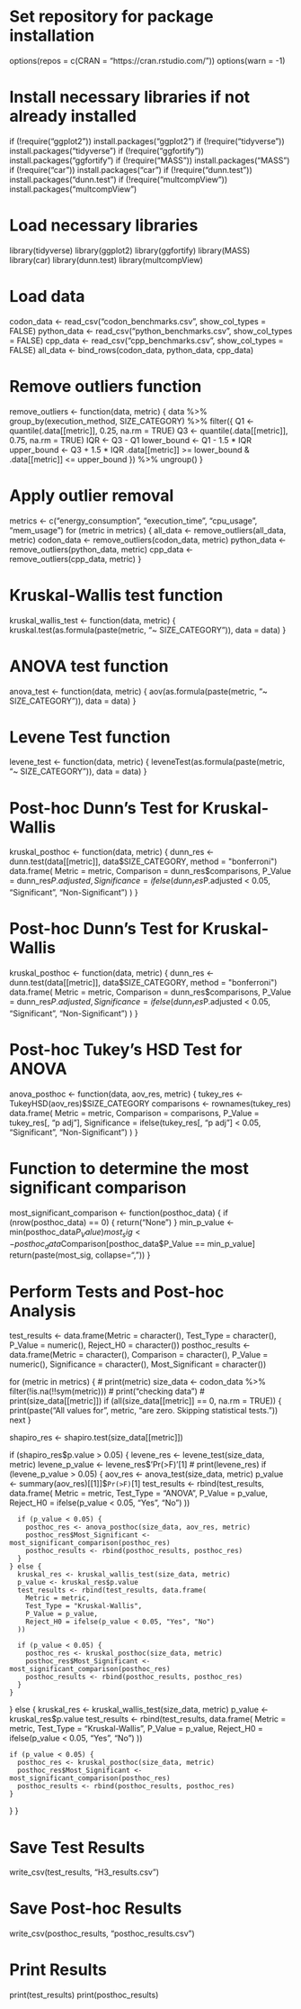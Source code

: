 # Set repository for package installation
options(repos = c(CRAN = "https://cran.rstudio.com/"))
options(warn = -1)

# Install necessary libraries if not already installed
if (!require("ggplot2")) install.packages("ggplot2")
if (!require("tidyverse")) install.packages("tidyverse")
if (!require("ggfortify")) install.packages("ggfortify")
if (!require("MASS")) install.packages("MASS")
if (!require("car")) install.packages("car")
if (!require("dunn.test")) install.packages("dunn.test")
if (!require("multcompView")) install.packages("multcompView")

# Load necessary libraries
library(tidyverse)
library(ggplot2)
library(ggfortify)
library(MASS)
library(car)
library(dunn.test)
library(multcompView)

# Load data
codon_data <- read_csv("codon_benchmarks.csv", show_col_types = FALSE)
python_data <- read_csv("python_benchmarks.csv", show_col_types = FALSE)
cpp_data <- read_csv("cpp_benchmarks.csv", show_col_types = FALSE)
all_data <- bind_rows(codon_data, python_data, cpp_data)

# Remove outliers function
remove_outliers <- function(data, metric) {
  data %>%
    group_by(execution_method, SIZE_CATEGORY) %>%
    filter({
      Q1 <- quantile(.data[[metric]], 0.25, na.rm = TRUE)
      Q3 <- quantile(.data[[metric]], 0.75, na.rm = TRUE)
      IQR <- Q3 - Q1
      lower_bound <- Q1 - 1.5 * IQR
      upper_bound <- Q3 + 1.5 * IQR
      .data[[metric]] >= lower_bound & .data[[metric]] <= upper_bound
    }) %>%
    ungroup()
}

# Apply outlier removal
metrics <- c("energy_consumption", "execution_time", "cpu_usage", "mem_usage")
for (metric in metrics) {
  all_data <- remove_outliers(all_data, metric)
  codon_data <- remove_outliers(codon_data, metric)
  python_data <- remove_outliers(python_data, metric)
  cpp_data <- remove_outliers(cpp_data, metric)
}

# Kruskal-Wallis test function
kruskal_wallis_test <- function(data, metric) {
  kruskal.test(as.formula(paste(metric, "~ SIZE_CATEGORY")), data = data)
}

# ANOVA test function
anova_test <- function(data, metric) {
  aov(as.formula(paste(metric, "~ SIZE_CATEGORY")), data = data)
}

# Levene Test function
levene_test <- function(data, metric) {
  leveneTest(as.formula(paste(metric, "~ SIZE_CATEGORY")), data = data)
}

# Post-hoc Dunn's Test for Kruskal-Wallis
kruskal_posthoc <- function(data, metric) {
  dunn_res <- dunn.test(data[[metric]], data$SIZE_CATEGORY, method = "bonferroni")
  data.frame(
    Metric = metric,
    Comparison = dunn_res$comparisons,
    P_Value = dunn_res$P.adjusted,
    Significance = ifelse(dunn_res$P.adjusted < 0.05, "Significant", "Non-Significant")
  )
}


# Post-hoc Dunn's Test for Kruskal-Wallis
kruskal_posthoc <- function(data, metric) {
  dunn_res <- dunn.test(data[[metric]], data$SIZE_CATEGORY, method = "bonferroni")
  data.frame(
    Metric = metric,
    Comparison = dunn_res$comparisons,
    P_Value = dunn_res$P.adjusted,
    Significance = ifelse(dunn_res$P.adjusted < 0.05, "Significant", "Non-Significant")
  )
}

# Post-hoc Tukey's HSD Test for ANOVA
anova_posthoc <- function(data, aov_res, metric) {
  tukey_res <- TukeyHSD(aov_res)$SIZE_CATEGORY
  comparisons <- rownames(tukey_res)
  data.frame(
    Metric = metric,
    Comparison = comparisons,
    P_Value = tukey_res[, "p adj"],
    Significance = ifelse(tukey_res[, "p adj"] < 0.05, "Significant", "Non-Significant")
  )
}

# Function to determine the most significant comparison
most_significant_comparison <- function(posthoc_data) {
  if (nrow(posthoc_data) == 0) {
    return("None")
  }
  min_p_value <- min(posthoc_data$P_Value)
  most_sig <- posthoc_data$Comparison[posthoc_data$P_Value == min_p_value]
  return(paste(most_sig, collapse=", "))
}


# Perform Tests and Post-hoc Analysis
test_results <- data.frame(Metric = character(), Test_Type = character(), P_Value = numeric(), Reject_H0 = character())
posthoc_results <- data.frame(Metric = character(), Comparison = character(), P_Value = numeric(), Significance = character(), Most_Significant = character())

for (metric in metrics) {
  # print(metric)
  size_data <- codon_data %>% filter(!is.na(!!sym(metric)))
  # print("checking data")
  # print(size_data[[metric]])
  if (all(size_data[[metric]] == 0, na.rm = TRUE)) {
    print(paste("All values for", metric, "are zero. Skipping statistical tests."))
    next
  }

  shapiro_res <- shapiro.test(size_data[[metric]])
  
  if (shapiro_res$p.value > 0.05) {
    levene_res <- levene_test(size_data, metric)
    levene_p_value <- levene_res$'Pr(>F)'[1]
  # print(levene_res)
    if (levene_p_value > 0.05) {
      aov_res <- anova_test(size_data, metric)
      p_value <- summary(aov_res)[[1]]$`Pr(>F)`[1]
      test_results <- rbind(test_results, data.frame(
        Metric = metric,
        Test_Type = "ANOVA",
        P_Value = p_value,
        Reject_H0 = ifelse(p_value < 0.05, "Yes", "No")
      ))
      
      if (p_value < 0.05) {
        posthoc_res <- anova_posthoc(size_data, aov_res, metric)
        posthoc_res$Most_Significant <- most_significant_comparison(posthoc_res)
        posthoc_results <- rbind(posthoc_results, posthoc_res)
      }
    } else {
      kruskal_res <- kruskal_wallis_test(size_data, metric)
      p_value <- kruskal_res$p.value
      test_results <- rbind(test_results, data.frame(
        Metric = metric,
        Test_Type = "Kruskal-Wallis",
        P_Value = p_value,
        Reject_H0 = ifelse(p_value < 0.05, "Yes", "No")
      ))
      
      if (p_value < 0.05) {
        posthoc_res <- kruskal_posthoc(size_data, metric)
        posthoc_res$Most_Significant <- most_significant_comparison(posthoc_res)
        posthoc_results <- rbind(posthoc_results, posthoc_res)
      }
    }
  } else {
    kruskal_res <- kruskal_wallis_test(size_data, metric)
    p_value <- kruskal_res$p.value
    test_results <- rbind(test_results, data.frame(
      Metric = metric,
      Test_Type = "Kruskal-Wallis",
      P_Value = p_value,
      Reject_H0 = ifelse(p_value < 0.05, "Yes", "No")
    ))
    
    if (p_value < 0.05) {
      posthoc_res <- kruskal_posthoc(size_data, metric)
      posthoc_res$Most_Significant <- most_significant_comparison(posthoc_res)
      posthoc_results <- rbind(posthoc_results, posthoc_res)
    }
  }
}

# Save Test Results
write_csv(test_results, "H3_results.csv")

# Save Post-hoc Results
write_csv(posthoc_results, "posthoc_results.csv")

# Print Results
print(test_results)
print(posthoc_results)
